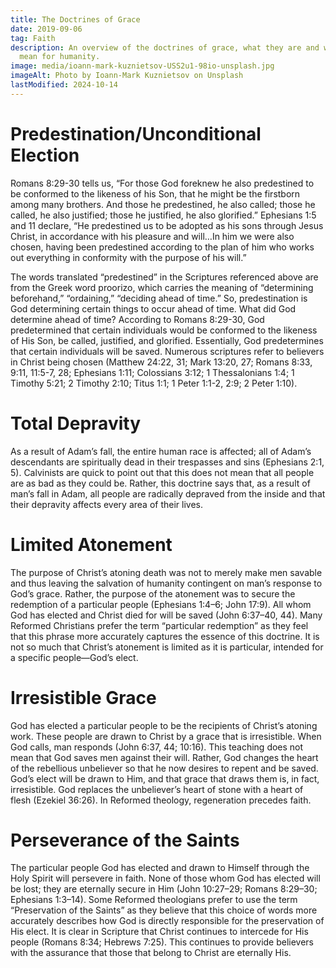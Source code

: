 ```yaml
---
title: The Doctrines of Grace
date: 2019-09-06
tag: Faith
description: An overview of the doctrines of grace, what they are and what they
  mean for humanity.
image: media/ioann-mark-kuznietsov-USS2u1-98io-unsplash.jpg
imageAlt: Photo by Ioann-Mark Kuznietsov on Unsplash
lastModified: 2024-10-14
---
```


# Predestination/Unconditional Election

Romans 8:29-30 tells us, “For those God foreknew he also predestined to be conformed to the likeness of his Son, that he might be the firstborn among many brothers. And those he predestined, he also called; those he called, he also justified; those he justified, he also glorified.” Ephesians 1:5 and 11 declare, “He predestined us to be adopted as his sons through Jesus Christ, in accordance with his pleasure and will…In him we were also chosen, having been predestined according to the plan of him who works out everything in conformity with the purpose of his will.”

The words translated “predestined” in the Scriptures referenced above are from the Greek word proorizo, which carries the meaning of “determining beforehand,” “ordaining,” “deciding ahead of time.” So, predestination is God determining certain things to occur ahead of time. What did God determine ahead of time? According to Romans 8:29-30, God predetermined that certain individuals would be conformed to the likeness of His Son, be called, justified, and glorified. Essentially, God predetermines that certain individuals will be saved. Numerous scriptures refer to believers in Christ being chosen (Matthew 24:22, 31; Mark 13:20, 27; Romans 8:33, 9:11, 11:5-7, 28; Ephesians 1:11; Colossians 3:12; 1 Thessalonians 1:4; 1 Timothy 5:21; 2 Timothy 2:10; Titus 1:1; 1 Peter 1:1-2, 2:9; 2 Peter 1:10).

# Total Depravity

As a result of Adam’s fall, the entire human race is affected; all of Adam’s descendants are spiritually dead in their trespasses and sins (Ephesians 2:1, 5). Calvinists are quick to point out that this does not mean that all people are as bad as they could be. Rather, this doctrine says that, as a result of man’s fall in Adam, all people are radically depraved from the inside and that their depravity affects every area of their lives.

# Limited Atonement

The purpose of Christ’s atoning death was not to merely make men savable and thus leaving the salvation of humanity contingent on man’s response to God’s grace. Rather, the purpose of the atonement was to secure the redemption of a particular people (Ephesians 1:4–6; John 17:9). All whom God has elected and Christ died for will be saved (John 6:37–40, 44). Many Reformed Christians prefer the term “particular redemption” as they feel that this phrase more accurately captures the essence of this doctrine. It is not so much that Christ’s atonement is limited as it is particular, intended for a specific people—God’s elect.

# Irresistible Grace

God has elected a particular people to be the recipients of Christ’s atoning work. These people are drawn to Christ by a grace that is irresistible. When God calls, man responds (John 6:37, 44; 10:16). This teaching does not mean that God saves men against their will. Rather, God changes the heart of the rebellious unbeliever so that he now desires to repent and be saved. God’s elect will be drawn to Him, and that grace that draws them is, in fact, irresistible. God replaces the unbeliever’s heart of stone with a heart of flesh (Ezekiel 36:26). In Reformed theology, regeneration precedes faith.

# Perseverance of the Saints

The particular people God has elected and drawn to Himself through the Holy Spirit will persevere in faith. None of those whom God has elected will be lost; they are eternally secure in Him (John 10:27–29; Romans 8:29–30; Ephesians 1:3–14). Some Reformed theologians prefer to use the term “Preservation of the Saints” as they believe that this choice of words more accurately describes how God is directly responsible for the preservation of His elect. It is clear in Scripture that Christ continues to intercede for His people (Romans 8:34; Hebrews 7:25). This continues to provide believers with the assurance that those that belong to Christ are eternally His.
